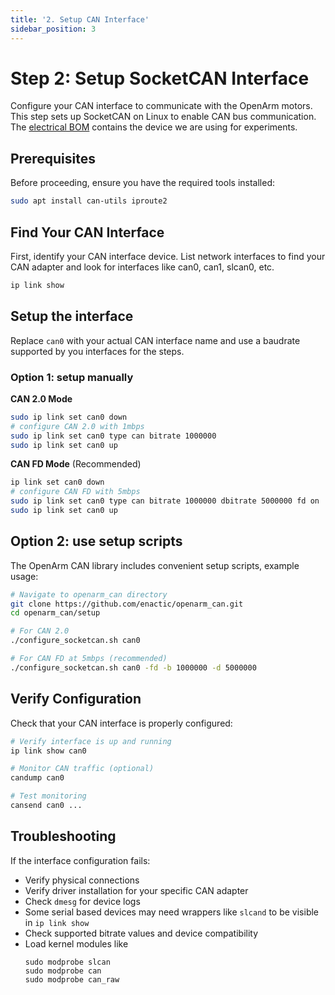 ```yaml
---
title: '2. Setup CAN Interface'
sidebar_position: 3
---
```


# Step 2: Setup SocketCAN Interface

Configure your CAN interface to communicate with the OpenArm motors. This step sets up SocketCAN on Linux to enable CAN bus communication.
The [electrical BOM](/hardware/bill-of-materials/electrical) contains the device we are using for experiments.

## Prerequisites

Before proceeding, ensure you have the required tools installed:

```bash
sudo apt install can-utils iproute2
```

## Find Your CAN Interface

First, identify your CAN interface device. List network interfaces to find your CAN adapter and look for interfaces like can0, can1, slcan0, etc.

```bash
ip link show
```

## Setup the interface

Replace `can0` with your actual CAN interface name and use a baudrate supported by you interfaces for the steps.

### Option 1: setup manually

**CAN 2.0 Mode**

```bash
sudo ip link set can0 down
# configure CAN 2.0 with 1mbps
sudo ip link set can0 type can bitrate 1000000
sudo ip link set can0 up
```

**CAN FD Mode** (Recommended)
```bash
ip link set can0 down
# configure CAN FD with 5mbps
sudo ip link set can0 type can bitrate 1000000 dbitrate 5000000 fd on
sudo ip link set can0 up
```

## Option 2: use setup scripts

The OpenArm CAN library includes convenient setup scripts, example usage:

```bash
# Navigate to openarm_can directory
git clone https://github.com/enactic/openarm_can.git
cd openarm_can/setup

# For CAN 2.0
./configure_socketcan.sh can0

# For CAN FD at 5mbps (recommended)
./configure_socketcan.sh can0 -fd -b 1000000 -d 5000000
```

## Verify Configuration

Check that your CAN interface is properly configured:

```bash
# Verify interface is up and running
ip link show can0

# Monitor CAN traffic (optional)
candump can0

# Test monitoring
cansend can0 ...
```

## Troubleshooting

If the interface configuration fails:

- Verify physical connections
- Verify driver installation for your specific CAN adapter
- Check `dmesg` for device logs
- Some serial based devices may need wrappers like `slcand` to be visible in `ip link show`
- Check supported bitrate values and device compatibility
- Load kernel modules like
  ```
  sudo modprobe slcan
  sudo modprobe can
  sudo modprobe can_raw
  ```